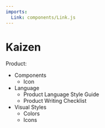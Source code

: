 ```yaml
---
imports:
  Link: components/Link.js
---
```


# Kaizen

Product:

* <Link to="/atoms/">Components</Link>

    * <Link to="/atoms/icons">Icon</Link>

* <Link to="/language/">Language</Link>

    * <Link to="/language/">Product Language Style Guide</Link>

    * <Link to="/language/checklist/">Product Writing Checklist</Link>

* <Link to="/visuals/">Visual Styles</Link>

    * <Link to="/visuals/colors/">Colors</Link>

    * <Link to="/visuals/icons/">Icons</Link>
